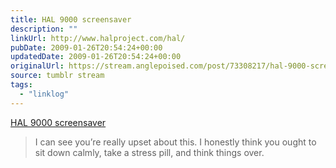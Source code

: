 ```yaml
---
title: HAL 9000 screensaver
description: ""
linkUrl: http://www.halproject.com/hal/
pubDate: 2009-01-26T20:54:24+00:00
updatedDate: 2009-01-26T20:54:24+00:00
originalUrl: https://stream.anglepoised.com/post/73308217/hal-9000-screensaver
source: tumblr stream
tags:
  - "linklog"
---
```


[HAL 9000 screensaver][1]

> I can see you&rsquo;re really upset about this. I honestly think you ought to sit down calmly, take a stress pill, and think things over.

[1]: http://www.halproject.com/hal/

